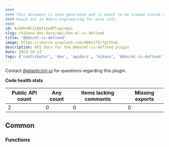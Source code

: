 ```yaml
---
####
#### This document is auto-generated and is meant to be viewed inside our experimental, new docs system.
#### Reach out in #docs-engineering for more info.
####
id: kibKbnMlIsDefinedPluginApi
slug: /kibana-dev-docs/api/kbn-ml-is-defined
title: "@kbn/ml-is-defined"
image: https://source.unsplash.com/400x175/?github
description: API docs for the @kbn/ml-is-defined plugin
date: 2023-10-13
tags: ['contributor', 'dev', 'apidocs', 'kibana', '@kbn/ml-is-defined']
---
```




Contact [@elastic/ml-ui](https://github.com/orgs/elastic/teams/ml-ui) for questions regarding this plugin.

**Code health stats**

| Public API count  | Any count | Items lacking comments | Missing exports |
|-------------------|-----------|------------------------|-----------------|
| 2 | 0 | 0 | 0 |

## Common

### Functions
<DocDefinitionList data={kbnMlIsDefinedObj.common.functions}/>

